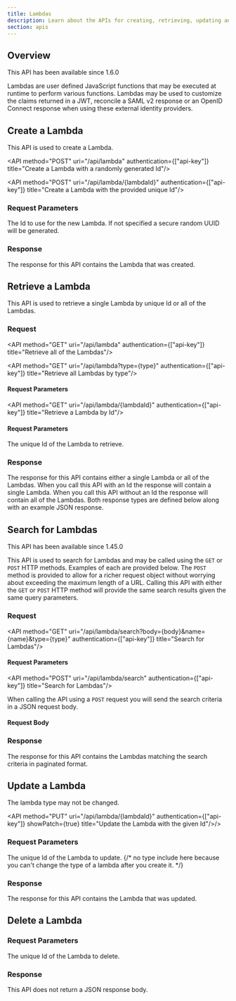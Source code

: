 ```yaml
---
title: Lambdas
description: Learn about the APIs for creating, retrieving, updating and deleting lambdas.
section: apis
---
```



## Overview

<Aside type="version">
This API has been available since 1.6.0
</Aside>

Lambdas are user defined JavaScript functions that may be executed at runtime to perform various functions. Lambdas may be used to customize the claims returned in a JWT, reconcile a SAML v2 response or an OpenID Connect response when using these external identity providers.

## Create a Lambda

This API is used to create a Lambda.

<API method="POST" uri="/api/lambda" authentication={["api-key"]} title="Create a Lambda with a randomly generated Id"/>

<API method="POST" uri="/api/lambda/{lambdaId}" authentication={["api-key"]} title="Create a Lambda with the provided unique Id"/>

### Request Parameters

<APIBlock>
  <APIField name="lambdaId" type="UUID" optional defaults="secure random UUID">
    The Id to use for the new Lambda. If not specified a secure random UUID will be generated.
  </APIField>
</APIBlock>

<LambdaRequestBody />

<LambdaTypeApi prefix={singlePrefix} showRequired showSince/>
<LambdaRequestBodySuffix />

### Response

The response for this API contains the Lambda that was created.

<StandardPostResponseCodes never_search_error />

<LambdaResponseBody />
<LambdaTypeApi prefix={singlePrefix}/>
<LambdaResponseBodySuffix />

## Retrieve a Lambda

This API is used to retrieve a single Lambda by unique Id or all of the Lambdas.

### Request

<API method="GET" uri="/api/lambda" authentication={["api-key"]} title="Retrieve all of the Lambdas"/>

<API method="GET" uri="/api/lambda?type={type}" authentication={["api-key"]} title="Retrieve all Lambdas by type"/>

#### Request Parameters

<APIBlock>
  <LambdaTypeApi showRequired/>
</APIBlock>

<API method="GET" uri="/api/lambda/{lambdaId}" authentication={["api-key"]} title="Retrieve a Lambda by Id"/>

#### Request Parameters

<APIBlock>
  <APIField name="lambdaId" type="UUID" required>
    The unique Id of the Lambda to retrieve.
  </APIField>
</APIBlock>

### Response

The response for this API contains either a single Lambda or all of the Lambdas. When you call this API with an Id the response will contain a single Lambda. When you call this API without an Id the response will contain all of the Lambdas. Both response types are defined below along with an example JSON response.

<StandardGetResponseCodes never_search_error />

<LambdaResponseBody />
<LambdaTypeApi prefix={singlePrefix}/>
<LambdaResponseBodySuffix />

<LambdaResponsesBody />
<LambdaTypeApi prefix={multiPrefix}/>
<LambdaResponsesBodySuffix />

## Search for Lambdas
<Aside type="version">
This API has been available since 1.45.0
</Aside>

This API is used to search for Lambdas and may be called using the `GET` or `POST` HTTP methods. Examples of each are provided below. The `POST` method is provided to allow for a richer request object without worrying about exceeding the maximum length of a URL. Calling this API with either the `GET` or `POST` HTTP method will provide the same search results given the same query parameters.

### Request

<API method="GET" uri="/api/lambda/search?body={body}&name={name}&type={type}" authentication={["api-key"]} title="Search for Lambdas"/>

#### Request Parameters

<LambdaSearchRequestParameters parameter_prefix="" />
<LambdaTypeApi />

<API method="POST" uri="/api/lambda/search" authentication={["api-key"]} title="Search for Lambdas"/>

When calling the API using a `POST` request you will send the search criteria in a JSON request body.

#### Request Body

<LambdaSearchRequestParameters parameter_prefix="search." />
<LambdaTypeApi prefix="search."/>

<JSON title="Example JSON Request" src="lambdas/search-post-request.json" />

### Response

The response for this API contains the Lambdas matching the search criteria in paginated format.

<StandardGetResponseCodes never_missing never_search_error />

<LambdaResponsesBody />
<LambdaTypeApi prefix={multiPrefix}/>
<LambdaResponsesBodySuffix include_total />

## Update a Lambda

<GenericUpdateExplanationFragment capitalized_object_name="Lambda" />

The lambda type may not be changed.

<API method="PUT" uri="/api/lambda/{lambdaId}" authentication={["api-key"]}  showPatch={true} title="Update the Lambda with the given Id"/>/>

### Request Parameters

<APIBlock>
  <APIField name="lambdaId" type="UUID" required>
    The unique Id of the Lambda to update.
  </APIField>
</APIBlock>

<LambdaPutRequestBody />
{/*  no type include here because you can't change the type of a lambda after you create it. */}

### Response

The response for this API contains the Lambda that was updated.

<StandardPutResponseCodes never_search_error />

<LambdaResponseBody />
<LambdaTypeApi prefix={singlePrefix}/>
<LambdaResponseBodySuffix />

## Delete a Lambda

<API method="DELETE" uri="/api/lambda/{lambdaId}" title="Delete the Lambda with the given Id"/>

### Request Parameters

<APIBlock>
  <APIField name="lambdaId" type="UUID" required>
    The unique Id of the Lambda to delete.
  </APIField>
</APIBlock>

### Response

This API does not return a JSON response body.

<StandardDeleteResponseCodes never_search_error />
